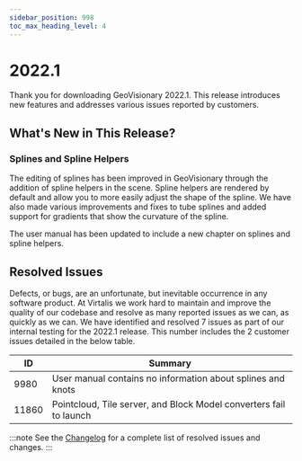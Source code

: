 ```yaml
---
sidebar_position: 998
toc_max_heading_level: 4
---
```


# 2022.1

Thank you for downloading GeoVisionary 2022.1. This release introduces new features and addresses various issues reported by customers. 

## What's New in This Release?

### Splines and Spline Helpers

The editing of splines has been improved in GeoVisionary through the addition of spline helpers in the scene. Spline helpers are rendered by default and allow you to more easily adjust the shape of the spline. We have also made various improvements and fixes to tube splines and added support for gradients that show the curvature of the spline.

The user manual has been updated to include a new chapter on splines and spline helpers. 

## Resolved Issues

Defects, or bugs, are an unfortunate, but inevitable occurrence in any software product. At Virtalis we work hard to maintain and improve the quality of our codebase and resolve as many reported issues as we can, as quickly as we can. We have identified and resolved 7 issues as part of our internal testing for the 2022.1 release. This number includes the 2 customer issues detailed in the below table.

| ID | Summary |
|---|---|
| 9980 | User manual contains no information about splines and knots |
| 11860 | Pointcloud, Tile server, and Block Model converters fail to launch |

:::note
See the [Changelog](../../changelogs/geovisionary#20221) for a complete list of resolved issues and changes.
:::
